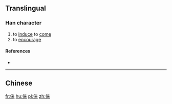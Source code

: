 {{also|倈}}
==Translingual==

===Han character===
{{Han char|rn=9|rad=人|as=07|sn=9|four=|canj=人木廿 (ODT)|ids=⿰[[亻]][[来]]}}

# to [[induce]] to [[come]]
# to [[encourage]]

====References====
* {{Han ref|kx=0106.041|hdz=10158.081|uh=4FEB|ud=20459}}

----

==Chinese==
{{zh-see|俫}}

[[fr:俫]]
[[hu:俫]]
[[pl:俫]]
[[zh:俫]]